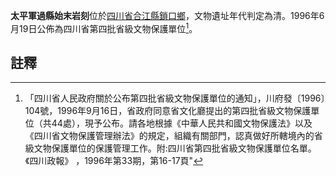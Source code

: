 {{msg:四川省文物保護單位
|名稱 = 太平軍過縣始末岩刻
|編號 = 41
|圖片 = 
|級別 = S4
|分類 = 
|時代 = [[清代|清代]]
|地点 = [[四川省|四川省]][[合江縣|合江縣]][[鎖口鄉|鎖口鄉]]
|坐標 =
|登錄 = 1996年6月19日
}}
'''太平軍過縣始末岩刻'''位於[[四川省|四川省]][[合江縣|合江縣]][[鎖口鄉|鎖口鄉]]，文物遺址年代判定為清。1996年6月19日公佈為四川省第四批省級文物保護單位<ref>「四川省人民政府關於公布第四批省級文物保護單位的通知」，川府發〔1996〕104號，1996年9月16日，省政府同意省文化廳提出的第四批省級文物保護單位（共44處），現予公布。請各地根據《中華人民共和國文物保護法》以及《四川省文物保護管理辦法》的規定，組織有關部門，認真做好所轄境內的省級文物保護單位的保護管理工作。附:四川省第四批省級文物保護單位名單。《四川政報》 ，1996年第33期，第16-17頁"</ref>。
==註釋==
{{reflist}}
{{文物保護單位小作品}}